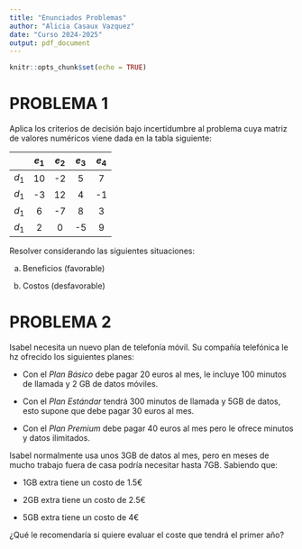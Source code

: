 ```yaml
---
title: "Enunciados Problemas"
author: "Alicia Casaux Vazquez"
date: "Curso 2024-2025"
output: pdf_document
---
```


```r
knitr::opts_chunk$set(echo = TRUE)
```

# PROBLEMA 1

Aplica los criterios de decisión bajo incertidumbre al problema cuya matriz de valores numéricos viene dada en la tabla siguiente:

|         | $e_1$ | $e_2$ | $e_3$ | $e_4$ |
|:----------:|:----------:|:----------:|:----------:|:----------:|
| $d_1$   |  10   |  -2   |   5   |   7   |
| $d_1$   |  -3   |  12   |   4   |  -1   |
| $d_1$   |   6   |  -7   |   8   |   3   |
| $d_1$   |   2   |   0   |  -5   |   9   |


Resolver considerando las siguientes situaciones:

  a) Beneficios (favorable)
  
  b) Costos (desfavorable)


# PROBLEMA 2

Isabel necesita un nuevo plan de telefonía móvil. Su compañía telefónica le hz ofrecido los siguientes planes:

  -   Con el *Plan Básico* debe pagar 20 euros al mes, le incluye 100 minutos de llamada y 2 GB de datos móviles.
  
  -   Con el *Plan Estándar* tendrá 300 minutos de llamada y 5GB de datos, esto supone que debe pagar 30 euros al mes.
  
  -   Con el *Plan Premium* debe pagar 40 euros al mes pero le ofrece minutos y datos ilimitados.
  
Isabel normalmente usa unos 3GB de datos al mes, pero en meses de mucho trabajo fuera de casa podría necesitar hasta 7GB. Sabiendo que:

  -   1GB extra tiene un costo de 1.5€
  
  -   2GB extra tiene un costo de 2.5€
  
  -   5GB extra tiene un costo de 4€
  
¿Qué le recomendaría si quiere evaluar el coste que tendrá el primer año?







